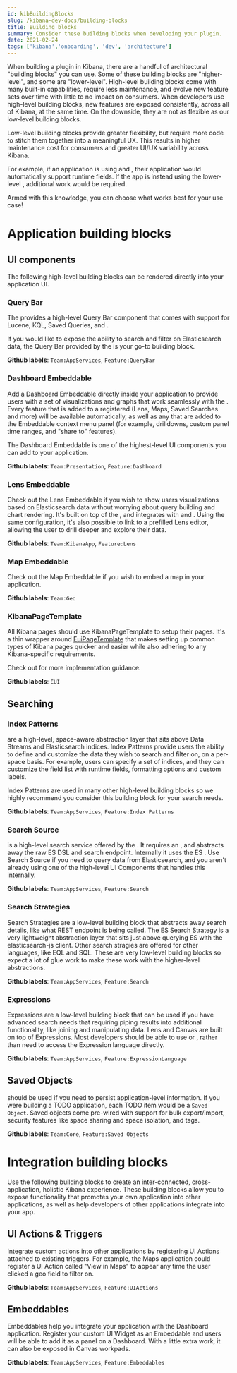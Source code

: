 ```yaml
---
id: kibBuildingBlocks
slug: /kibana-dev-docs/building-blocks
title: Building blocks
summary: Consider these building blocks when developing your plugin.
date: 2021-02-24
tags: ['kibana','onboarding', 'dev', 'architecture']
---
```


When building a plugin in Kibana, there are a handful of architectural "building blocks" you can use. Some of these building blocks are "higher-level", 
and some are "lower-level". High-level building blocks come 
with many built-in capabilities, require less maintenance, and evolve new feature sets over time with little to no
 impact on consumers. When developers use high-level building blocks, new features are exposed consistently, across all of Kibana, at the same time.
  On the downside, they are not as flexible as our low-level building blocks. 
 
 Low-level building blocks
 provide greater flexibility, but require more code to stitch them together into a meaningful UX. This results in higher maintenance cost for consumers and greater UI/UX variability
 across Kibana.

 For example, if an application is using <DocLink id="kibBuildingBlocks" section="index-patterns" text="Index Patterns"/> and 
 <DocLink id="kibBuildingBlocks" section="search-source" text="Search Source"/>, 
 their application would automatically support runtime fields. If the app is instead using the
 lower-level <DocLink id="kibBuildingBlocks" section="search-strategy" text="Search Strategy"/>, additional work would be required.

Armed with this knowledge, you can choose what works best for your use case!

# Application building blocks

## UI components

The following high-level building blocks can be rendered directly into your application UI.

### Query Bar

The <DocLink id="kibDataPlugin" text="Data plugin"/> provides a high-level Query Bar component that comes with support for Lucene, KQL, Saved Queries, 
and <DocLink id="kibBuildingBlocks" section="index-patterns" text="Index Patterns"/>.

If you would like to expose the ability to search and filter on Elasticsearch data, the Query Bar provided by the
<DocLink id="kibDataPlugin" text="Data plugin"/> 
 is your go-to building block.

**Github labels**: `Team:AppServices`, `Feature:QueryBar`

### Dashboard Embeddable

Add a Dashboard Embeddable directly inside your application to provide users with a set of visualizations and graphs that work seamlessly
with the <DocLink id="kibBuildingBlocks" section="query-bar" text="Query Bar"/>. Every feature that is added to a registered 
<DocLink id="kibBuildingBlocks" section="embeddables" text="Embeddable"/> 
(Lens, Maps, Saved Searches and more) will be available automatically, as well as any
 <DocLink id="kibBuildingBlocks" section="ui-actions--triggers" text="UI Actions"/> that are
 added to the Embeddable context menu panel (for example, drilldowns, custom panel time ranges, and "share to" features).

The Dashboard Embeddable is one of the highest-level UI components you can add to your application.

**Github labels**: `Team:Presentation`, `Feature:Dashboard`

### Lens Embeddable

Check out the Lens Embeddable if you wish to show users visualizations based on Elasticsearch data without worrying about query building and chart rendering. It's built on top of the
 <DocLink id="kibBuildingBlocks" section="expressions" text="Expression language"/>, and integrates with
  <DocLink id="kibBuildingBlocks" section="index-patterns" text="Index Patterns"/>
 and <DocLink id="kibBuildingBlocks" section="ui-actions--triggers" text="UI Actions"/>. Using the same configuration, it's also possible to link to
 a prefilled Lens editor, allowing the user to drill deeper and explore their data.

**Github labels**: `Team:KibanaApp`, `Feature:Lens`

### Map Embeddable

Check out the Map Embeddable if you wish to embed a map in your application.

**Github labels**: `Team:Geo`

### KibanaPageTemplate

All Kibana pages should use KibanaPageTemplate to setup their pages. It's a thin wrapper around [EuiPageTemplate](https://elastic.github.io/eui/#/layout/page) that makes setting up common types of Kibana pages quicker and easier while also adhering to any Kibana-specific requirements. 

Check out <DocLink id="kibDevDocsKPTTutorial" text="the KibanaPageTemplate tutorial" /> for more implementation guidance.

**Github labels**: `EUI`

## Searching

### Index Patterns

<DocLink id="kibDataPlugin" section="index-patterns-api" text="Index Patterns"/> are a high-level, space-aware abstraction layer that sits 
above Data Streams and Elasticsearch indices. Index Patterns provide users the 
ability to define and customize the data they wish to search and filter on, on a per-space basis. For example, users can specify a set of indices, 
and they can customize the field list with runtime fields, formatting options and custom labels.

Index Patterns are used in many other high-level building blocks so we highly recommend you consider this building block for your search needs.

**Github labels**: `Team:AppServices`, `Feature:Index Patterns`

### Search Source

<DocLink id="kibDataPlugin" section="searchsource" text="Search Source"/> is a high-level search service offered by the
<DocLink id="kibDataPlugin" section="searchsource" text="Data plugin"/>. It requires an
<DocLink id="kibBuildingBlocks" section="index-patterns" text="Index Pattern"/>, and abstracts away the raw ES DSL and search endpoint. Internally
it uses the ES <DocLink id="kibBuildingBlocks" section="search-strategies" text="Search Strategy"/>. Use Search Source if you need to query data 
from Elasticsearch, and you aren't already using one of the high-level UI Components that handles this internally.

**Github labels**: `Team:AppServices`, `Feature:Search`

### Search Strategies

Search Strategies are a low-level building block that abstracts away search details, like what REST endpoint is being called. The ES Search Strategy 
is a very lightweight abstraction layer that sits just above querying ES with the elasticsearch-js client. Other search stragies are offered for other 
languages, like EQL and SQL. These are very low-level building blocks so expect a lot of glue work to make these work with the higher-level abstractions.

**Github labels**: `Team:AppServices`, `Feature:Search`

### Expressions

Expressions are a low-level building block that can be used if you have advanced search needs that requiring piping results into additional functionality, like
joining and manipulating data. Lens and Canvas are built on top of Expressions. Most developers should be able to use
 <DocLink id="kibBuildingBlocks" section="lens-embeddable" text="Lens"/> or
  <DocLink id="kibBuildingBlocks" section="search-source" text="Search Source"/>, rather than need to access the Expression language directly.  

**Github labels**: `Team:AppServices`, `Feature:ExpressionLanguage`

## Saved Objects

<DocLink id="kibDevDocsSavedObjectsIntro" text="Saved Objects" /> should be used if you need to persist application-level information. If you were building a TODO
application, each TODO item would be a `Saved Object`. Saved objects come pre-wired with support for bulk export/import, security features like space sharing and
space isolation, and tags.

**Github labels**: `Team:Core`, `Feature:Saved Objects`

# Integration building blocks

Use the following building blocks to create an inter-connected, cross-application, holistic Kibana experience. These building blocks allow you to expose functionality
 that promotes your own application into other applications, as well as help developers of other applications integrate into your app.

## UI Actions & Triggers

Integrate custom actions into other applications by registering UI Actions attached to existing triggers. For example, the Maps
application could register a UI Action called "View in Maps" to appear any time the user clicked a geo field to filter on.

**Github labels**: `Team:AppServices`, `Feature:UIActions`

## Embeddables

Embeddables help you integrate your application with the Dashboard application. Register your custom UI Widget as an Embeddable and users will
be able to add it as a panel on a Dashboard. With a little extra work, it can also be exposed in Canvas workpads. 

**Github labels**: `Team:AppServices`, `Feature:Embeddables`
